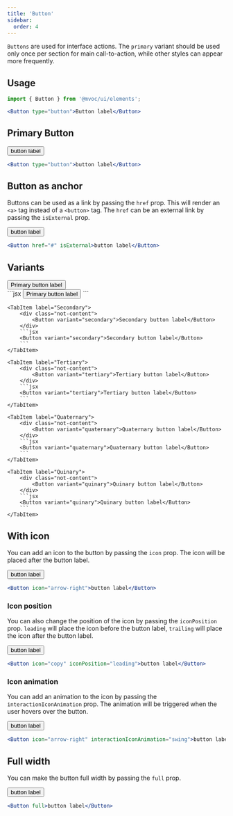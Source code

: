```yaml
---
title: 'Button'
sidebar:
  order: 4
---
```



`Buttons` are used for interface actions. The `primary` variant should be used only once per section for main call-to-action, while other styles can appear more frequently.

## Usage

```jsx
import { Button } from '@mvoc/ui/elements';

<Button type="button">Button label</Button>
```

## Primary Button
<div class="not-content">
	<Button type="button">button label</Button>
</div>

```jsx
<Button type="button">button label</Button>
```

## Button as anchor
Buttons can be used as a link by passing the `href` prop. This will render an `<a>` tag instead of a `<button>` tag.
The `href` can be an external link by passing the `isExternal` prop.

<div class="not-content">
	<Button href="#" isExternal>button label</Button>
</div>

```jsx
<Button href="#" isExternal>button label</Button>
```

## Variants

<Tabs>
  <TabItem label="Primary">
		<div class="not-content">
			<Button variant="primary">Primary button label</Button>
		</div>
		```jsx
		<Button variant="primary">Primary button label</Button>
		```
	</TabItem>

	<TabItem label="Secondary">
		<div class="not-content">
			<Button variant="secondary">Secondary button label</Button>
		</div>
		```jsx
		<Button variant="secondary">Secondary button label</Button>
		```
	</TabItem>

	<TabItem label="Tertiary">
		<div class="not-content">
			<Button variant="tertiary">Tertiary button label</Button>
		</div>
		```jsx
		<Button variant="tertiary">Tertiary button label</Button>
		```
	</TabItem>

	<TabItem label="Quaternary">
		<div class="not-content">
			<Button variant="quaternary">Quaternary button label</Button>
		</div>
		```jsx
		<Button variant="quaternary">Quaternary button label</Button>
		```
	</TabItem>

	<TabItem label="Quinary">
		<div class="not-content">
			<Button variant="quinary">Quinary button label</Button>
		</div>
		```jsx
		<Button variant="quinary">Quinary button label</Button>
		```
	</TabItem>
</Tabs>

## With icon
You can add an icon to the button by passing the `icon` prop. The icon will be placed after the button label.

<div class="not-content">
	<Button icon="arrow-right">button label</Button>
</div>

```jsx
<Button icon="arrow-right">button label</Button>
```

### Icon position
You can also change the position of the icon by passing the `iconPosition` prop. `leading` will place the icon before the button label, `trailing` will place the icon after the button label.

<div class="not-content">
	<Button icon="copy" iconPosition="leading">button label</Button>
</div>

```jsx
<Button icon="copy" iconPosition="leading">button label</Button>
```

### Icon animation

You can add an animation to the icon by passing the `interactionIconAnimation` prop. The animation will be triggered when the user hovers over the button.

<div class="not-content">
	<Button icon="arrow-right" interactionIconAnimation="swing">button label</Button>
</div>

```jsx
<Button icon="arrow-right" interactionIconAnimation="swing">button label</Button>
```

## Full width

You can make the button full width by passing the `full` prop.

<div class="not-content">
	<Button full>button label</Button>
</div>

```jsx
<Button full>button label</Button>
```
